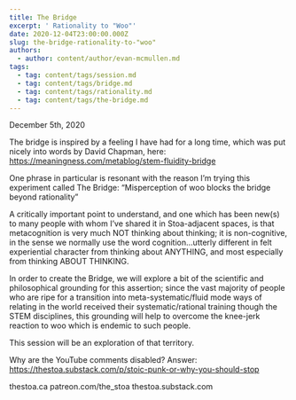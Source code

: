 ```yaml
---
title: The Bridge
excerpt: ' Rationality to "Woo"'
date: 2020-12-04T23:00:00.000Z
slug: the-bridge-rationality-to-"woo"
authors:
  - author: content/author/evan-mcmullen.md
tags:
  - tag: content/tags/session.md
  - tag: content/tags/bridge.md
  - tag: content/tags/rationality.md
  - tag: content/tags/the-bridge.md
---
```


December 5th, 2020

The bridge is inspired by a feeling I have had for a long time, which was put nicely into words by David Chapman, here:
https://meaningness.com/metablog/stem-fluidity-bridge

One phrase in particular is resonant with the reason I’m trying this experiment called The Bridge: “Misperception of woo blocks the bridge beyond rationality”

A critically important point to understand, and one which has been new(s) to many people with whom I’ve shared it in Stoa-adjacent spaces, is that metacognition is very much NOT thinking about thinking; it is non-cognitive, in the sense we normally use the word cognition...utterly different in felt experiential character from thinking about ANYTHING, and most especially from thinking ABOUT THINKING.

In order to create the Bridge, we will explore a bit of the scientific and philosophical grounding for this assertion; since the vast majority of people who are ripe for a transition into meta-systematic/fluid mode ways of relating in the world received their systematic/rational training though the STEM disciplines, this grounding will help to overcome the knee-jerk reaction to woo which is endemic to such people.

This session will be an exploration of that territory.

Why are the YouTube comments disabled? Answer: https://thestoa.substack.com/p/stoic-punk-or-why-you-should-stop

thestoa.ca
patreon.com/the_stoa
thestoa.substack.com

